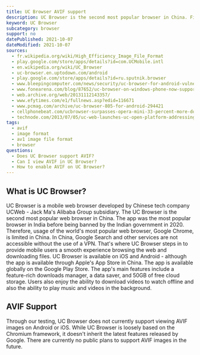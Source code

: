 ```yaml
---
title: UC Browser AVIF support
description: UC Browser is the second most popular browser in China. Find out how to support and view AVIF images.
keyword: UC Browser
subcategory: browser
support: no
datePublished: 2021-10-07
dateModified: 2021-10-07
sources:
  - fr.wikipedia.org/wiki/High_Efficiency_Image_File_Format
  - play.google.com/store/apps/details?id=com.UCMobile.intl
  - en.wikipedia.org/wiki/UC_Browser
  - uc-browser.en.uptodown.com/android
  - play.google.com/store/apps/details?id=ru.sputnik.browser
  - www.bleepingcomputer.com/news/security/uc-browser-for-android-vulnerable-to-url-spoofing-attacks/
  - www.fonearena.com/blog/87652/uc-browser-on-windows-phone-now-supports-background-downloads.html
  - web.archive.org/web/20131112143357/
  - www.efytimes.com/e1/fullnews.asp?edid=116671
  - www.pcmag.com/archive/uc-browser-805-for-android-294421
  - cellphonebeat.com/ucbrowser-surpasses-opera-mini-33-percent-more-downloads.html
  - technode.com/2013/07/05/uc-web-launches-uc-open-platform-addressing-webapp-strategy/
tags:
  - avif
  - image format
  - av1 image file format
  - browser
questions:
  - Does UC Browser support AVIF?
  - Can I view AVIF in UC Browser?
  - How to enable AVIF on UC Browser?
---
```


## What is UC Browser?

UC Browser is a mobile web browser developed by Chinese tech company UCWeb - Jack Ma's Alibaba Group subsidiary. The UC Browser is the second most popular web browser in China. The app was the most popular browser in India before being banned by the Indian government in 2020. Therefore, usage of the world's most popular web browser, Google Chrome, is limited in China. In China, Google Search and other services are not accessible without the use of a VPN. That's where UC Browser steps in to provide mobile users a smooth experience browsing the web and downloading files.
UC Browser is available on iOS and Android - although the app is available through Apple's App Store in China. The app is available globally on the Google Play Store. The app's main features include a feature-rich downloads manager, a data saver, and 50GB of free cloud storage. Users also enjoy the ability to download videos to watch offline and also the ability to play music and videos in the background.

## AVIF Support

Through our testing, UC Browser does not currently support viewing AVIF images on Android or iOS. While UC Browser is loosely based on the Chromium framework, it doesn't inherit the latest features released by Google. There are currently no public plans to support AVIF images in the future.
